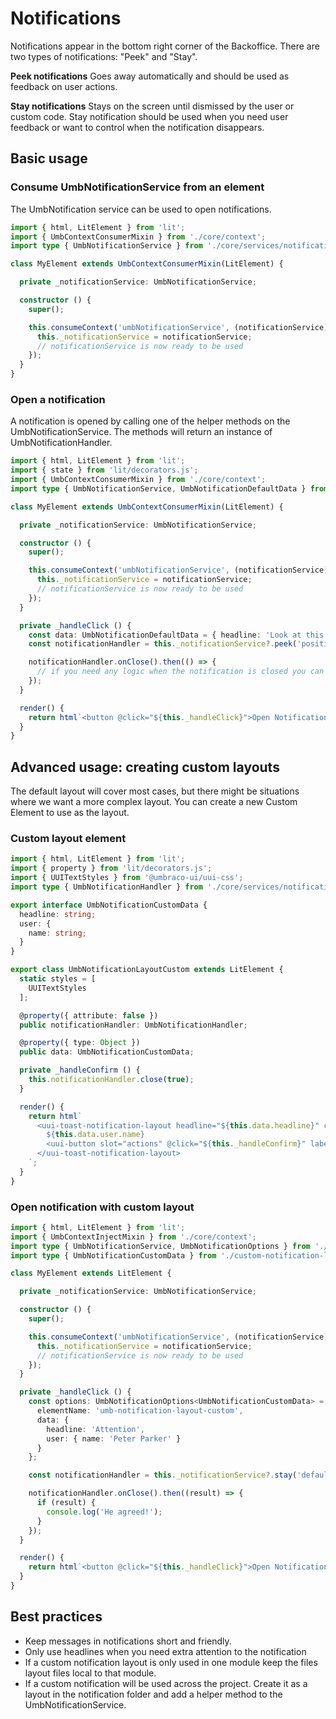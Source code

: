 
<Meta title="API/Notifications/Intro" />

# Notifications

Notifications appear in the bottom right corner of the Backoffice. There are two types of notifications: "Peek" and "Stay". 

**Peek notifications**
Goes away automatically and should be used as feedback on user actions.

**Stay notifications**
Stays on the screen until dismissed by the user or custom code. Stay notification should be used when you need user feedback or want to control when the notification disappears.

## Basic usage

### Consume UmbNotificationService from an element

The UmbNotification service can be used to open notifications.

```ts
import { html, LitElement } from 'lit';
import { UmbContextConsumerMixin } from './core/context';
import type { UmbNotificationService } from './core/services/notification';

class MyElement extends UmbContextConsumerMixin(LitElement) {

  private _notificationService: UmbNotificationService;

  constructor () {
    super();

    this.consumeContext('umbNotificationService', (notificationService) => {
      this._notificationService = notificationService;
      // notificationService is now ready to be used
    });
  }
}
```

### Open a notification

A notification is opened by calling one of the helper methods on the UmbNotificationService. The methods will return an instance of UmbNotificationHandler.

```ts
import { html, LitElement } from 'lit';
import { state } from 'lit/decorators.js';
import { UmbContextConsumerMixin } from './core/context';
import type { UmbNotificationService, UmbNotificationDefaultData } from './core/services/notification';

class MyElement extends UmbContextConsumerMixin(LitElement) {

  private _notificationService: UmbNotificationService;

  constructor () {
    super();

    this.consumeContext('umbNotificationService', (notificationService) => {
      this._notificationService = notificationService;
      // notificationService is now ready to be used
    });
  }

  private _handleClick () {
    const data: UmbNotificationDefaultData = { headline: 'Look at this', message: 'Something good happened' };
    const notificationHandler = this._notificationService?.peek('positive', { data });

    notificationHandler.onClose().then(() => {
      // if you need any logic when the notification is closed you can run it here
    });
  }

  render() {
    return html`<button @click="${this._handleClick}">Open Notification</button>`;
  }
}
```

## Advanced usage: creating custom layouts

The default layout will cover most cases, but there might be situations where we want a more complex layout. You can create a new Custom Element to use as the layout.

### Custom layout element

```ts
import { html, LitElement } from 'lit';
import { property } from 'lit/decorators.js';
import { UUITextStyles } from '@umbraco-ui/uui-css';
import type { UmbNotificationHandler } from './core/services/notification';

export interface UmbNotificationCustomData {
  headline: string;
  user: {
    name: string;
  }
}

export class UmbNotificationLayoutCustom extends LitElement {
  static styles = [
    UUITextStyles
  ];

  @property({ attribute: false })
  public notificationHandler: UmbNotificationHandler;

  @property({ type: Object })
  public data: UmbNotificationCustomData;

  private _handleConfirm () {
    this.notificationHandler.close(true);
  }

  render() {
    return html`
      <uui-toast-notification-layout headline="${this.data.headline}" class="uui-text">
        ${this.data.user.name}
        <uui-button slot="actions" @click="${this._handleConfirm}" label="Confirm">Confirm</uui-button>
      </uui-toast-notification-layout>
    `;
  }
}
```

### Open notification with custom layout

```ts
import { html, LitElement } from 'lit';
import { UmbContextInjectMixin } from './core/context';
import type { UmbNotificationService, UmbNotificationOptions } from './core/services/notification';
import type { UmbNotificationCustomData } from './custom-notification-layout';

class MyElement extends LitElement {

  private _notificationService: UmbNotificationService;

  constructor () {
    super();

    this.consumeContext('umbNotificationService', (notificationService) => {
      this._notificationService = notificationService;
      // notificationService is now ready to be used
    });
  }

  private _handleClick () {
    const options: UmbNotificationOptions<UmbNotificationCustomData> = {
      elementName: 'umb-notification-layout-custom',
      data: {
        headline: 'Attention',
        user: { name: 'Peter Parker' }
      }
    };

    const notificationHandler = this._notificationService?.stay('default', options);

    notificationHandler.onClose().then((result) => {
      if (result) {
        console.log('He agreed!');
      }
    });
  }

  render() {
    return html`<button @click="${this._handleClick}">Open Notification</button>`;
  }
}
```

## Best practices
* Keep messages in notifications short and friendly.
* Only use headlines when you need extra attention to the notification
* If a custom notification layout is only used in one module keep the files layout files local to that module.
* If a custom notification will be used across the project. Create it as a layout in the notification folder and add a helper method to the UmbNotificationService.
